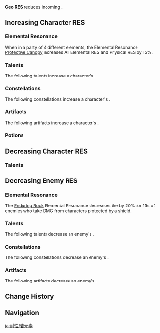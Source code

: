 {{ResistanceTabs}}
{{See also|Geo|Geo Damage Bonus}}
{{Terminology Infobox
|title        = Geo RES
|type         = Attributes
}}
'''Geo RES''' reduces incoming {{Color|Geo DMG}}.

==Increasing Character RES==
===Elemental Resonance===
{{Main|Elemental Resonance}}
When in a party of 4 different elements, the Elemental Resonance [[Protective Canopy]] increases All Elemental RES and Physical RES by 15%.

===Talents===
The following talents increase a character's {{Color|Geo|Geo RES}}.
{{Talents by Category Table|Geo RES Increase Talents}}

===Constellations===
The following constellations increase a character's {{Color|Geo|Geo RES}}.
{{Constellations by Category Table|Geo RES Increase Constellations}}

===Artifacts===
The following artifacts increase a character's {{Color|Geo|Geo RES}}.
{{Artifacts by Category Table|Geo RES Increase Artifacts}}

===Potions===
{{Food by Category Table|Geo RES Dishes}}

==Decreasing Character RES==
===Talents===
{{Talents by Category Table|Geo RES Decrease Talents}}

==Decreasing Enemy RES==
===Elemental Resonance===
The {{Element|Geo|24}} [[Enduring Rock]] Elemental Resonance decreases the {{Color|Geo RES}} by 20% for 15s of enemies who take DMG from characters protected by a shield.

===Talents===
The following talents decrease an enemy's {{Color|Geo|Geo RES}}.
{{Talents by Category Table|Geo RES Reduction Talents}}

===Constellations===
The following constellations decrease an enemy's {{Color|Geo|Geo RES}}.
{{Constellations by Category Table|Geo RES Reduction Constellations}}

===Artifacts===
The following artifacts decrease an enemy's {{Color|Geo|Geo RES}}.
{{Artifacts by Category Table|Geo RES Reduction Artifacts}}

==Change History==
{{Change History|1.0}}

==Navigation==
{{Attribute Navbox}}

[[ja:耐性/岩元素]]